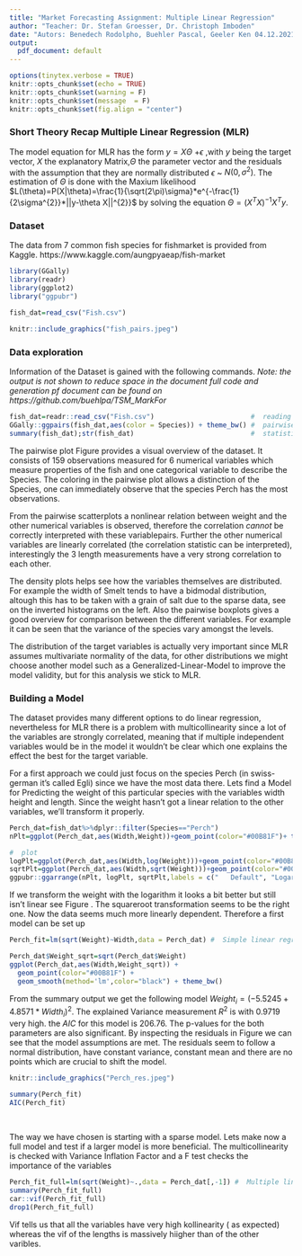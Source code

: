 ```yaml
---
title: "Market Forecasting Assignment: Multiple Linear Regression"
author: "Teacher: Dr. Stefan Groesser, Dr. Christoph Imboden"
date: "Autors: Benedech Rodolpho, Buehler Pascal, Geeler Ken 04.12.2021"
output:
  pdf_document: default
---
```


```r
options(tinytex.verbose = TRUE)
knitr::opts_chunk$set(echo = TRUE)
knitr::opts_chunk$set(warning = F)
knitr::opts_chunk$set(message  = F)
knitr::opts_chunk$set(fig.align = "center")
```
###  Short Theory Recap Multiple Linear Regression (MLR)
The model equation for MLR has the form  $y=X\Theta$ +$\epsilon$ ,with $y$ being the target vector, $X$ the explanatory Matrix,$\Theta$ the parameter vector and the residuals with the assumption that they are normally distributed  $\epsilon$ ~  $N(0,\sigma^{2})$. The estimation of $\Theta$ is done with the Maxium likelihood  $L(\theta)=P(X|\theta)=\frac{1}{\sqrt(2\pi)\sigma}*e^{-\frac{1}{2\sigma^{2}}*||y-\theta X||^{2}}$ by solving the equation $\Theta=(X^{T}X)^{-1}X^{T}y$.

###  Dataset
The data from 7 common fish species for fishmarket is provided from Kaggle.
https://www.kaggle.com/aungpyaeap/fish-market

```r
library(GGally)
library(readr)
library(ggplot2)
library("ggpubr")

fish_dat=read_csv("Fish.csv")
```


```r
knitr::include_graphics("fish_pairs.jpeg")
```
###  Data exploration

Information of the Dataset is gained with the following commands. *Note: the output is not shown to reduce space in the document full code and generation pf document can be found on https://github.com/buehlpa/TSM_MarkFor*
```r
fish_dat=readr::read_csv("Fish.csv")                        #  reading as tibble
GGally::ggpairs(fish_dat,aes(color = Species)) + theme_bw() #  pairwise plot 
summary(fish_dat);str(fish_dat)                             #  statistics and structure
``` 

The pairwise plot Figure \ref{fig:pairwise} provides a visual overview of the dataset. It consists of 159 observations measured for 6 numerical variables which measure properties of the fish and one categorical variable to describe the Species. The coloring in the pairwise plot allows a distinction of the Species, one can immediately observe that the species Perch has the most observations.

From the pairwise scatterplots  a nonlinear relation between weight and the other numerical variables is observed, therefore the correlation *cannot* be correctly interpreted with these variablepairs.
Further the other numerical variables are linearly correlated (the correlation statistic can be interpreted), interestingly the 3 length measurements have a very strong correlation to each other.

The density plots helps see how the variables themselves are distributed. For example the width of Smelt tends to have a bidmodal distribution, altough this has to be taken with a grain of salt due to the sparse data, see on the inverted histograms on the left. 
Also the pairwise boxplots gives a good overview for comparison between the different variables. For example it can be seen that the variance of the species vary amongst the levels.

The distribution of the target variables is actually very important since MLR assumes multivariate normality of the data, for other distributions we might choose another model such as a Generalized-Linear-Model to improve the model validity, but for this analysis we stick to MLR.




###  Building a Model

The dataset provides many different options to do linear regression, nevertheless for MLR there is a problem with multicollinearity since a lot of the variables are strongly correlated, meaning that if multiple independent variables would be in the model it wouldn't be clear which one explains the effect the best for the target variable.

For a first approach we could just focus on the species Perch (in swiss-german it's called Egli) since we have the most data there. Lets find a Model for Predicting the weight of this particular species with the variables width height and length. Since  the weight hasn't got a linear relation to the other variables, we'll transform it properly.



```r
Perch_dat=fish_dat%>%dplyr::filter(Species=="Perch")                           #  Use only Perch data
nPlt=ggplot(Perch_dat,aes(Width,Weight))+geom_point(color="#00B81F")+ theme_bw()

#  plot 
logPlt=ggplot(Perch_dat,aes(Width,log(Weight)))+geom_point(color="#00B81F")  + theme_bw()                  
sqrtPlt=ggplot(Perch_dat,aes(Width,sqrt(Weight)))+geom_point(color="#00B81F")+ theme_bw()
ggpubr::ggarrange(nPlt, logPlt, sqrtPlt,labels = c("   Default", "Logarithm", "Square root"),ncol = 3, nrow = 1)
```
If we transform the weight with the logarithm it looks a bit better but still isn't linear see Figure \ref{fig:transformation}. The squareroot transformation seems to be the right one. Now the data seems much more linearly dependent. Therefore a first model can be set up
```r
Perch_fit=lm(sqrt(Weight)~Width,data = Perch_dat) #  Simple linear regression model
``` 

```r
Perch_dat$Weight_sqrt=sqrt(Perch_dat$Weight)
ggplot(Perch_dat,aes(Width,Weight_sqrt)) +
  geom_point(color="#00B81F") +
  geom_smooth(method='lm',color="black") + theme_bw()
```
From the summary output we get the following model $Weight_{i}=(-5.5245 + 4.8571 * Width_{i})^{2}$. The explained Variance measurement $R^{2}$ is with $0.9719$ very high. the $AIC$ for this model is $206.76$. The p-values for the both parameters are also significant. By inspecting the residuals in Figure \ref{fig:resid_perch} we can see that the model assumptions are met. The residuals seem to follow a normal distribution, have constant variance, constant mean and there are no points which are crucial to shift the model.

```r
knitr::include_graphics("Perch_res.jpeg")
```



```r
summary(Perch_fit)
AIC(Perch_fit)

```


&nbsp;

The way we have chosen is starting with a sparse model. Lets make now a full model and test if a larger model is more beneficial. The multicollinearity is checked with Variance Inflation Factor and a F test checks the importance of the variables


```r
Perch_fit_full=lm(sqrt(Weight)~.,data = Perch_dat[,-1]) #  Multiple linear regression model
summary(Perch_fit_full)
car::vif(Perch_fit_full)
drop1(Perch_fit_full)
``` 

Vif tells us that all the variables have very high kollinearity ( as expected) whereas the vif of the lengths is massively hiigher than of the other varibles.







